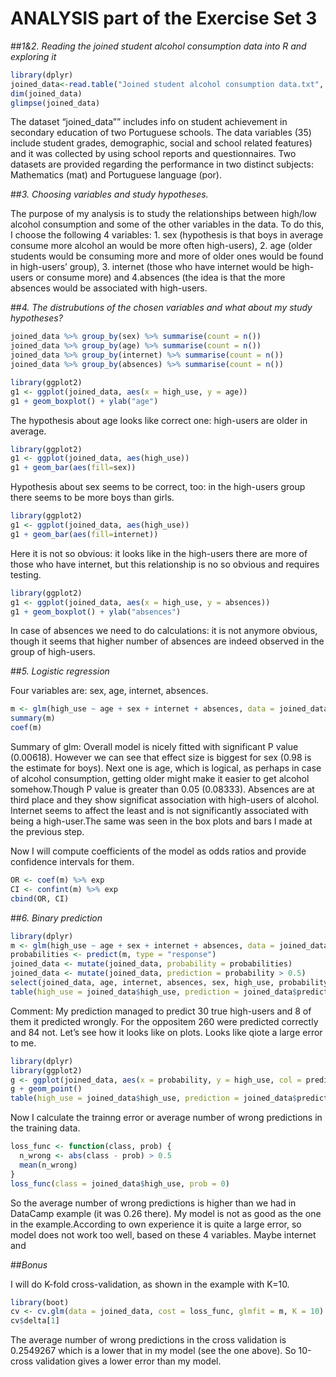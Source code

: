 # ANALYSIS part of the Exercise Set 3

\vspace{20pt}

##*1&2. Reading the joined student alcohol consumption data into R and exploring it*
```r
library(dplyr)
joined_data<-read.table("Joined student alcohol consumption data.txt", header=T)
dim(joined_data)
glimpse(joined_data)
```
The dataset "joined_data"" includes info on student achievement in secondary education of two Portuguese schools. The data variables (35) include student grades, demographic, social and school related features) and it was collected by using school reports and questionnaires. Two datasets are provided regarding the performance in two distinct subjects: Mathematics (mat) and Portuguese language (por).

##*3. Choosing variables and study hypotheses.*

The purpose of my analysis is to study the relationships between high/low alcohol consumption and some of the other variables in the data. To do this, I choose the following 4  variables:
1. sex (hypothesis is that boys in average consume more alcohol an would be more often high-users), 2. age (older students would be consuming more and more of older ones would be found in high-users' group), 3. internet (those who have internet would be high-users or consume more) and 4.absences (the idea is that the more absences would be associated with high-users.

##*4. The distrubutions of the chosen variables and what about my study hypotheses?*
```r
joined_data %>% group_by(sex) %>% summarise(count = n())
joined_data %>% group_by(age) %>% summarise(count = n())
joined_data %>% group_by(internet) %>% summarise(count = n())
joined_data %>% group_by(absences) %>% summarise(count = n())
```
```r
library(ggplot2)
g1 <- ggplot(joined_data, aes(x = high_use, y = age))
g1 + geom_boxplot() + ylab("age")
```

The hypothesis about age looks like correct one: high-users are older in average.

```r
library(ggplot2)
g1 <- ggplot(joined_data, aes(high_use))
g1 + geom_bar(aes(fill=sex)) 
```

Hypothesis about sex seems to be correct, too: in the high-users group there seems to be more boys than girls.

```r
library(ggplot2)
g1 <- ggplot(joined_data, aes(high_use))
g1 + geom_bar(aes(fill=internet)) 
```

Here it is not so obvious: it looks like in the high-users there are more of those who have internet, but this relationship is no so obvious and requires testing.

```r
library(ggplot2)
g1 <- ggplot(joined_data, aes(x = high_use, y = absences))
g1 + geom_boxplot() + ylab("absences")
```

In case of absences we need to do calculations: it is not anymore obvious, though it seems that higher number of absences are indeed observed in the group of high-users.

##*5. Logistic regression*

Four variables are: sex, age, internet, absences.

```r
m <- glm(high_use ~ age + sex + internet + absences, data = joined_data, family = "binomial")
summary(m)
coef(m)
```

Summary of glm: Overall model is nicely fitted with significant P value (0.00618). However we can see that effect size is biggest for sex (0.98 is the estimate for boys). Next one is age, which is logical, as perhaps in case of alcohol consumption, getting older might make it easier to get alcohol somehow.Though P value is greater than 0.05 (0.08333).  Absences are at third place and they show significat association with high-users of alcohol. Internet seems to affect the least and is not significantly associated with being a high-user.The same was seen in the box plots and bars I made at the previous step. 

Now I will compute coefficients of the model as odds ratios and provide confidence intervals for them.

```r
OR <- coef(m) %>% exp
CI <- confint(m) %>% exp
cbind(OR, CI)
```

##*6. Binary prediction*

```r
library(dplyr)
m <- glm(high_use ~ age + sex + internet + absences, data = joined_data, family = "binomial")
probabilities <- predict(m, type = "response")
joined_data <- mutate(joined_data, probability = probabilities)
joined_data <- mutate(joined_data, prediction = probability > 0.5)
select(joined_data, age, internet, absences, sex, high_use, probability, prediction) %>% tail(10)
table(high_use = joined_data$high_use, prediction = joined_data$prediction)
```

Comment: My prediction managed to predict 30 true high-users and 8 of them it predicted wrongly. For the oppositem 260 were predicted correctly and 84 not. Let's see how it looks like on plots. Looks like qiote a large error to me.

```r
library(dplyr)
library(ggplot2)
g <- ggplot(joined_data, aes(x = probability, y = high_use, col = prediction))
g + geom_point()
table(high_use = joined_data$high_use, prediction = joined_data$prediction) %>% prop.table %>% addmargins
```

Now I calculate the trainng error or average number of wrong predictions in the training data.

```r
loss_func <- function(class, prob) {
  n_wrong <- abs(class - prob) > 0.5
  mean(n_wrong)
}
loss_func(class = joined_data$high_use, prob = 0)

```

So the average number of wrong predictions is higher than we had in DataCamp example (it was 0.26 there). My model is not as good as the one in the example.According to own experience it is quite a large error, so model does not work too well,  based on these 4 variables. Maybe internet and 

##*Bonus*

I will do K-fold cross-validation, as shown in the example with K=10.

```r
library(boot)
cv <- cv.glm(data = joined_data, cost = loss_func, glmfit = m, K = 10)
cv$delta[1]
```

The average number of wrong predictions in the cross validation is 0.2549267 which is a lower that in my model (see the one above). So 10-cross validation gives a lower error than my model.















